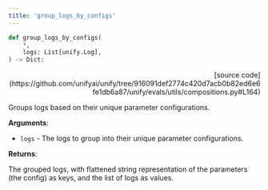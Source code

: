 ```yaml
---
title: 'group_logs_by_configs'
---
```


```python
def group_logs_by_configs(
    *,
    logs: List[unify.Log],
) -> Dict:
```

<p align="right">[source code](https://github.com/unifyai/unify/tree/916091def2774c420d7acb0b82ed6e6fe1db6a87/unify/evals/utils/compositions.py#L164)</p>

Groups logs based on their unique parameter configurations.

**Arguments**:

- `logs` - The logs to group into their unique parameter configurations.



**Returns**:

The grouped logs, with flattened string representation of the parameters
(the config) as keys, and the list of logs as values.
